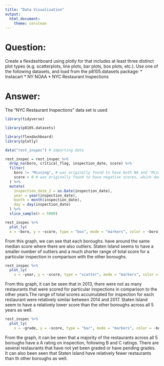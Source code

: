 ```yaml
---
title: "Data Visualization"
output:
  html_document:
    theme: cerulean
---
```


# Question:

Create a flexdashboard using plotly for that includes at least three distinct plot types (e.g. scatterplots, line plots, bar plots, box plots, etc.). Use one of the following datasets, and load from the p8105.datasets package:
* Instacart
* NY NOAA
* NYC Restaurant Inspections

# Answer:
The "NYC Restaurant Inspections" data set is used

```r
library(tidyverse)

library(p8105.datasets)

library(flexdashboard)
library(plotly)
```

```r
data("rest_inspec") # importing data

rest_inspec = rest_inspec %>% 
  drop_na(boro, critical_flag, inspection_date, score) %>% 
  filter(
    boro != "Missing", # was originally found to have both NA and "Missing" values
    score > 0 # was originally found to have negative scores, which does not sound reasonable to have
  ) %>% 
  mutate(
    inspection_date_2 = as.Date(inspection_date),
    year = year(inspection_date),
    month = month(inspection_date),
    day = day(inspection_date)
  ) %>% 
  slice_sample(n = 5000)
```

```r
rest_inspec %>% 
  plot_ly(
  x = ~boro, y = ~score, type = "box", mode = "markers", color = ~boro)
```

From this graph, we can see that each boroughs. have around the same median score where there are also outliers. Staten Island seems to have a smaller number of outliers and a much shorter range of total score for a particular inspection in comparison with the other boroughs.

```r
rest_inspec %>% 
  plot_ly(
    x = ~year, y = ~score, type = "scatter", mode = "markers", color = ~boro)
```

From this graph, it can be seen that in 2013, there were not as many restaurants that were scored for particular inspections in comparison to the other years.The range of total scores accumulated for inspection for each restaurant were relatively similar between 2014 and 2017. Staten Island seem to have a relatively lower score than the other boroughs across all 5 years as well.

```r
rest_inspec %>% 
  plot_ly(
    x = ~grade, y = ~score, type = "bar", mode = "markers", color = ~boro)
```

From the graph, it can be seen that a majority of the restaurants across all 5 boroughs have a A rating on inspection, following B and C ratings. There are several restaurants that have not yet been graded or have pending grades. It can also been seen that Staten Island have relatively fewer restaurants than th other boroughs as well.